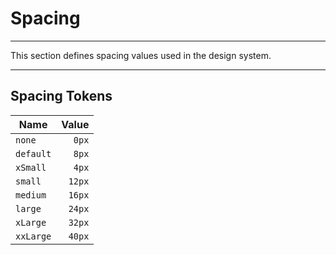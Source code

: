 # Spacing

---

This section defines spacing values used in the design system.

---

## **Spacing Tokens**

| Name      |  Value |
| --------- | -----: |
| `none`    |  `0px` |
| `default` |  `8px` |
| `xSmall`  |  `4px` |
| `small`   | `12px` |
| `medium`  | `16px` |
| `large`   | `24px` |
| `xLarge`  | `32px` |
| `xxLarge` | `40px` |
